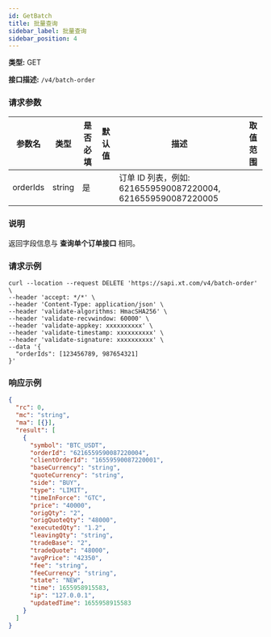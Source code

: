 ```yaml
---
id: GetBatch
title: 批量查询
sidebar_label: 批量查询
sidebar_position: 4
---
```


**类型:** GET

**接口描述:** `/v4/batch-order`

### 请求参数

| 参数名   | 类型   | 是否必填 | 默认值 | 描述             | 取值范围 |
|----------|--------|----------|--------|------------------|----------|
| orderIds | string | 是       |        | 订单 ID 列表，例如: 6216559590087220004, 6216559590087220005 |          |

### 说明

返回字段信息与 **查询单个订单接口** 相同。

### 请求示例

```
curl --location --request DELETE 'https://sapi.xt.com/v4/batch-order' \
--header 'accept: */*' \
--header 'Content-Type: application/json' \
--header 'validate-algorithms: HmacSHA256' \
--header 'validate-recvwindow: 60000' \
--header 'validate-appkey: xxxxxxxxxx' \
--header 'validate-timestamp: xxxxxxxxxx' \
--header 'validate-signature: xxxxxxxxxx' \
--data '{
  "orderIds": [123456789, 987654321]
}'
```

### 响应示例

```json title="Response"
{
  "rc": 0,
  "mc": "string",
  "ma": [{}],
  "result": [
    {
      "symbol": "BTC_USDT",
      "orderId": "6216559590087220004",
      "clientOrderId": "16559590087220001",
      "baseCurrency": "string",
      "quoteCurrency": "string",
      "side": "BUY",
      "type": "LIMIT",
      "timeInForce": "GTC",
      "price": "40000",
      "origQty": "2",
      "origQuoteQty": "48000",
      "executedQty": "1.2",
      "leavingQty": "string",
      "tradeBase": "2",
      "tradeQuote": "48000",
      "avgPrice": "42350",
      "fee": "string",
      "feeCurrency": "string",
      "state": "NEW",
      "time": 1655958915583,
      "ip": "127.0.0.1",
      "updatedTime": 1655958915583
    }
  ]
}
